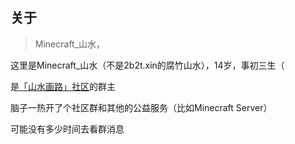 ## 关于

> Minecraft_山水，

这里是Minecraft_山水（不是2b2t.xin的腐竹山水），14岁，事初三生（

是[「山水画路」社区](https://qm.qq.com/cgi-bin/qm/qr?k=N9MKEYCWHNs4riPxatfCJbNcIwgOLHNv)的群主

脑子一热开了个社区群和其他的公益服务（比如Minecraft Server）

可能没有多少时间去看群消息
